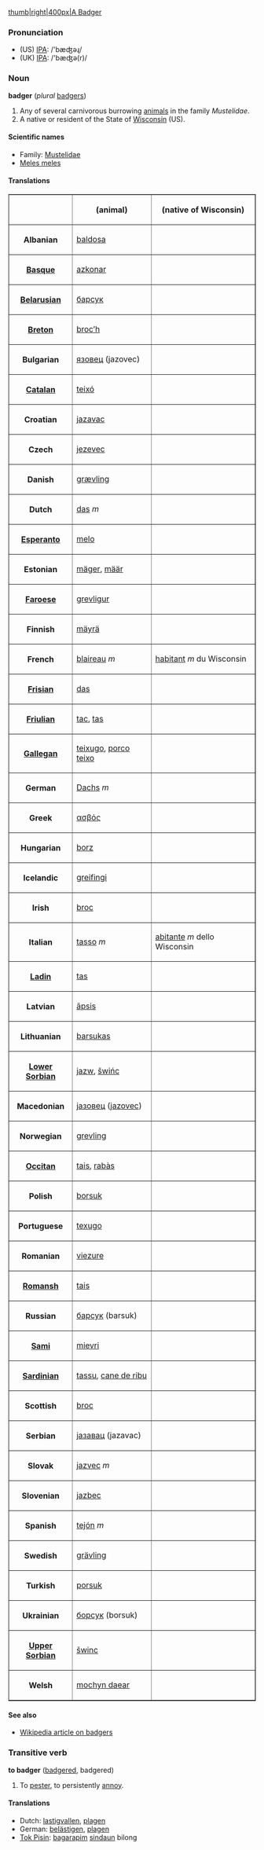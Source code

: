 [[image:badger.png|thumb|right|400px|A Badger]]
=== Pronunciation ===
*(US) [[w:IPA|IPA]]: /'bæʤəɻ/
*(UK) [[w:IPA|IPA]]: /'bæʤə(r)/

=== Noun ===
'''badger''' (''plural'' [[badgers]])

# Any of several carnivorous burrowing [[animal]]s in the family ''Mustelidae''.
# A native or resident of the State of [[Wisconsin]] (US).

====Scientific names====
*Family: [[Mustelidae]]
*[[Meles meles]]<!-- moved from Latin but not checked -->

==== Translations ====
<table border="1" align="center" cellpadding="5">
<tr><th>        <th> (animal) <th> (native of Wisconsin) </tr>
<tr><th>Albanian <td> [[baldosa]]  <td>  </tr>
<tr><th>[[Basque]] <td> [[azkonar]]  <td>  </tr>
<tr><th>[[Belarusian]] <td> [[барсук]]  <td>  </tr>
<tr><th>[[Breton]] <td> [[broc’h]]  <td>  </tr>
<tr><th>Bulgarian <td> [[язовец]] (jazovec)  <td>  </tr>
<tr><th>[[Catalan]] <td> [[teixó]]  <td>  </tr>
<tr><th>Croatian <td> [[jazavac]]  <td>  </tr>
<tr><th>Czech <td> [[jezevec]]  <td>  </tr>
<tr><th>Danish <td> [[grævling]]  <td>  </tr>
<tr><th>Dutch <td> [[das]] ''m''  <td>  </tr>
<tr><th>[[Esperanto]] <td> [[melo]]  <td>  </tr>
<tr><th>Estonian <td> [[mäger]], [[määr]]  <td>  </tr>
<tr><th>[[Faroese]] <td> [[grevligur]]  <td>  </tr>
<tr><th>Finnish <td> [[mäyrä]]  <td>  </tr>
<tr><th>French <td> [[blaireau]] ''m''  <td> [[habitant]] ''m'' du Wisconsin </tr>
<tr><th>[[Frisian]] <td> [[das]]  <td>  </tr>
<tr><th>[[Friulian]] <td> [[tac]], [[tas]]  <td>  </tr>
<tr><th>[[Gallegan]] <td> [[teixugo]], [[porco teixo]]  <td>  </tr>
<tr><th>German <td> [[Dachs]] ''m''  <td>  </tr>
<tr><th>Greek <td> [[ασβός]]  <td>  </tr>
<tr><th>Hungarian <td> [[borz]]  <td>  </tr>
<tr><th>Icelandic <td> [[greifingi]]  <td>  </tr>
<tr><th>Irish <td> [[broc]]  <td>  </tr>
<tr><th>Italian <td> [[tasso]] ''m''  <td> [[abitante]] ''m'' dello Wisconsin </tr>
<tr><th>[[Ladin]] <td> [[tas]]  <td>  </tr>
<tr><th>Latvian <td> [[āpsis]]  <td>  </tr>
<tr><th>Lithuanian <td> [[barsukas]]  <td>  </tr>
<tr><th>[[Lower Sorbian]] <td> [[jazw]], [[šwińc]]  <td>  </tr>
<tr><th>Macedonian <td> [[jазовец]] ([[jazovec]])  <td>  </tr>
<tr><th>Norwegian <td> [[grevling]]  <td>  </tr>
<tr><th>[[Occitan]] <td> [[tais]], [[rabàs]]  <td>  </tr>
<tr><th>Polish <td> [[borsuk]]  <td>  </tr>
<tr><th>Portuguese <td> [[texugo]]  <td>  </tr>
<tr><th>Romanian <td> [[viezure]]  <td>  </tr>
<tr><th>[[Romansh]] <td> [[tais]]  <td>  </tr>
<tr><th>Russian <td> [[барсук]] (barsuk)  <td>  </tr>
<tr><th>[[Sami]] <td> [[mievri]]  <td>  </tr>
<tr><th>[[Sardinian]] <td> [[tassu]], [[cane de ribu]]  <td>  </tr>
<tr><th>Scottish <td> [[broc]]  <td>  </tr>
<tr><th>Serbian <td> [[jазавац]] (jazavac)  <td>  </tr>
<tr><th>Slovak <td> [[jazvec]] ''m''  <td>  </tr>
<tr><th>Slovenian <td> [[jazbec]]  <td>  </tr>
<tr><th>Spanish <td> [[tejón]] ''m''  <td>  </tr>
<tr><th>Swedish <td> [[grävling]]  <td>  </tr>
<tr><th>Turkish <td> [[porsuk]]  <td>  </tr>
<tr><th>Ukrainian <td> [[борсук]] (borsuk)  <td>  </tr>
<tr><th>[[Upper Sorbian]] <td> [[šwinc]]  <td>  </tr>
<tr><th>Welsh <td> [[mochyn daear]]  <td>  </tr>
</table>

====See also====
*[[w:Badger (animal)|Wikipedia article on badgers]]

===Transitive verb===
'''to badger''' ([[badgered]], badgered)
# To [[pester]], to persistently [[annoy]].

====Translations====
*Dutch: [[lastigvallen]], [[plagen]]
*German: [[belästigen]], [[plagen]]
*[[Tok Pisin]]: [[bagarapim]] [[sindaun]] bilong<!-- if these words make up a single idiom, they should be wikified as a single entity-->